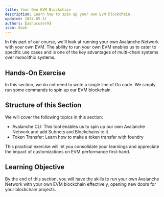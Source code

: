 ```yaml
---
title: Your Own EVM Blockchain
description: Learn how to spin up your own EVM blockchain.
updated: 2024-05-31
authors: [ashucoder9]
icon: Book
---
```


In this part of our course, we'll look at running your own Avalanche Network with your own EVM. The ability to run your own EVM enables us to cater to specific use cases and is one of the key advantages of multi-chain systems over monolithic systems.

## Hands-On Exercise

In this section, we do not need to write a single line of Go code. We simply run some commands to spin up our EVM blockchain.

## Structure of this Section

We will cover the following topics in this section:

- Avalanche CLI: This tool enables us to spin up our own Avalanche Network and add Subnets and Blockchains to it.
- Token Transfer: Learn how to make a token transfer with foundry

This practical exercise will let you consolidate your learnings and appreciate the impact of customizations on EVM performance first-hand.

## Learning Objective

By the end of this section, you will have the skills to run your own Avalanche Network with your own EVM blockchain effectively, opening new doors for your blockchain projects. 